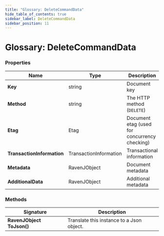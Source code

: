 ```yaml
---
title: "Glossary: DeleteCommandData"
hide_table_of_contents: true
sidebar_label: DeleteCommandData
sidebar_position: 11
---
```



# Glossary: DeleteCommandData

### Properties

| Name | Type | Description |
| ------------- | ------------- | ----- |
| **Key** | string | Document key |
| **Method** | string | The HTTP method (`DELETE`) |
| **Etag** | Etag | Document etag (used for concurrency checking) |
| **TransactionInformation** | TransactionInformation | Transactional information |
| **Metadata** | RavenJObject | Document metadata |
| **AdditionalData** | RavenJObject | Additional metadata |

### Methods

| Signature | Description |
| ---------- | ----------- |
| **RavenJObject ToJson()** | Translate this instance to a Json object. |

